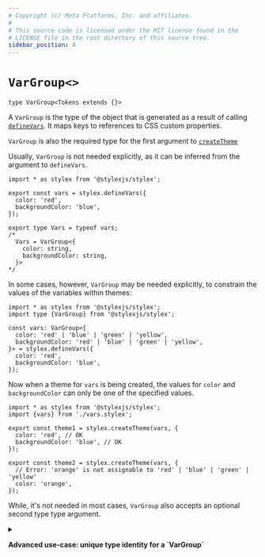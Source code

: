 ```yaml
---
# Copyright (c) Meta Platforms, Inc. and affiliates.
#
# This source code is licensed under the MIT license found in the
# LICENSE file in the root directory of this source tree.
sidebar_position: 4
---
```


# `VarGroup<>`

```tsx
type VarGroup<Tokens extends {}>
```

A `VarGroup` is the type of the object that is generated as a result of calling
[`defineVars`](../javascript/defineVars.mdx). It maps keys to references
to CSS custom properties.

`VarGroup` is also the required type for the first argument to
[`createTheme`](../javascript/createTheme.mdx)

Usually, `VarGroup` is not needed explicitly, as it can be
inferred from the argument to `defineVars`.

```tsx
import * as stylex from '@stylexjs/stylex';

export const vars = stylex.defineVars({
  color: 'red',
  backgroundColor: 'blue',
});

export type Vars = typeof vars;
/*
  Vars = VarGroup<{
    color: string,
    backgroundColor: string,
  }>
*/
```

In some cases, however, `VarGroup` may be needed explicitly, to
constrain the values of the variables within themes:

```tsx
import * as stylex from '@stylexjs/stylex';
import type {VarGroup} from '@stylexjs/stylex';

const vars: VarGroup<{
  color: 'red' | 'blue' | 'green' | 'yellow',
  backgroundColor: 'red' | 'blue' | 'green' | 'yellow',
}> = stylex.defineVars({
  color: 'red',
  backgroundColor: 'blue',
});
```

Now when a theme for `vars` is being created, the values for `color` and `backgroundColor`
can only be one of the specified values.

```tsx
import * as stylex from '@stylexjs/stylex';
import {vars} from './vars.stylex';

export const theme1 = stylex.createTheme(vars, {
  color: 'red', // OK
  backgroundColor: 'blue', // OK
});

export const theme2 = stylex.createTheme(vars, {
  // Error: 'orange' is not assignable to 'red' | 'blue' | 'green' | 'yellow'
  color: 'orange',
});
```

While, it's not needed in most cases, `VarGroup` also accepts an optional second type type argument.


<details>

<summary>
  <p style={{margin: 0}}>
    <strong>
      Advanced use-case: unique type identity for a `VarGroup`
    </strong>
  </p>
</summary>

TypeScript (and Flow) use structural typing, which means that two objects with the same
shape are considered to be the same type. However, each usage of `defineVars` results
in a new set of variables.

It can be useful to have a unique type identity for each `VarGroup` created to be able to
distinguish between them and accept themes for only a specific `VarGroup`. This is also
known as "nominal typing" and can be achieved by using a unique symbol as the second type
argument to `VarGroup`.

The complete type signature of `VarGroup` is:

```tsx
type VarGroup<Tokens extends {}, ID extends symbol = symbol>
```

It can be used like this:

```tsx
import * as stylex from '@stylexjs/stylex';
import type {VarGroup} from '@stylexjs/stylex';

type Shape = {
  color: string,
  backgroundColor: string,
};

declare const BaseColors: unique symbol;
export const baseColors: VarGroup<Shape, typeof BaseColors> =
  stylex.defineVars({
    color: 'red',
    backgroundColor: 'blue',
  });

declare const CardColors: unique symbol;
export const cardColors: VarGroup<Shape, typeof CardColors> =
  stylex.defineVars({
    color: 'red',
    backgroundColor: 'blue',
  });
```

Here `baseColors` and `cardColors` are `VarGroup` objects of the same shape, but with two
distinct type identities. This ensures that a `Theme` for one can't be used with the other.

It should be rare that two separate `VarGroup` objects are defined with the same shape
and so this feature is not needed in most cases. In the rare cases where it *is*
needed, it is available.

</details>
